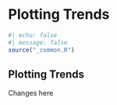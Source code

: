 # Plotting Trends {#sec-chapter}

```r
#| echo: false
#| message: false
source("_common.R")
```

## Plotting Trends

Changes here
